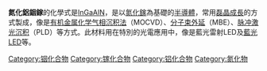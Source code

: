 {{chemref|time=2015-10-21T14:11:40+00:00}}
'''氮化鋁銦鎵'''的化學式是[[銦|In]][[鎵|Ga]][[鋁|Al]][[氮|N]]，是以[[氮化鎵|氮化鎵]]為基礎的[[半導體|半導體]]，常用[[磊晶成長|磊晶成長]]的方式製成，像是[[有机金属化学气相沉积法|有机金属化学气相沉积法]]（MOCVD）、[[分子束外延|分子束外延]]（MBE）、[[脉冲激光沉积|脉冲激光沉积]]（PLD）等方式。此材料用在特別的光電應用中，像是藍光雷射LED及[[藍光LED|藍光LED]]等。

[[Category:铟化合物|Category:铟化合物]]
[[Category:镓化合物|Category:镓化合物]]
[[Category:铝化合物|Category:铝化合物]]
[[Category:氮化物|Category:氮化物]]

{{inorganic-compound-stub}}